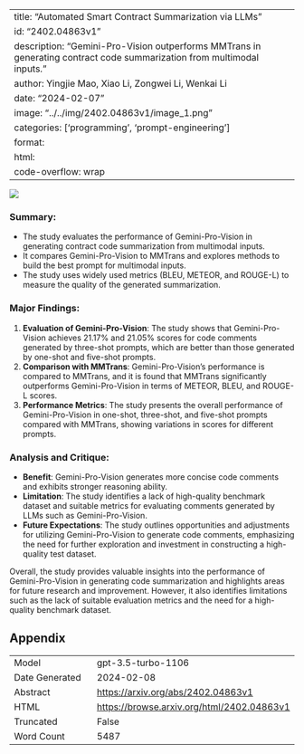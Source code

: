 
---
title: "Automated Smart Contract Summarization via LLMs"
id: "2402.04863v1"
description: "Gemini-Pro-Vision outperforms MMTrans in generating contract code summarization from multimodal inputs."
author: Yingjie Mao, Xiao Li, Zongwei Li, Wenkai Li
date: "2024-02-07"
image: "../../img/2402.04863v1/image_1.png"
categories: ['programming', 'prompt-engineering']
format:
  html:
    code-overflow: wrap
---

![](../../img/2402.04863v1/image_1.png)

### **Summary:**
- The study evaluates the performance of Gemini-Pro-Vision in generating contract code summarization from multimodal inputs.
- It compares Gemini-Pro-Vision to MMTrans and explores methods to build the best prompt for multimodal inputs.
- The study uses widely used metrics (BLEU, METEOR, and ROUGE-L) to measure the quality of the generated summarization.

### Major Findings:
1. **Evaluation of Gemini-Pro-Vision**: The study shows that Gemini-Pro-Vision achieves 21.17% and 21.05% scores for code comments generated by three-shot prompts, which are better than those generated by one-shot and five-shot prompts.
2. **Comparison with MMTrans**: Gemini-Pro-Vision's performance is compared to MMTrans, and it is found that MMTrans significantly outperforms Gemini-Pro-Vision in terms of METEOR, BLEU, and ROUGE-L scores.
3. **Performance Metrics**: The study presents the overall performance of Gemini-Pro-Vision in one-shot, three-shot, and five-shot prompts compared with MMTrans, showing variations in scores for different prompts.

### Analysis and Critique:
- **Benefit**: Gemini-Pro-Vision generates more concise code comments and exhibits stronger reasoning ability.
- **Limitation**: The study identifies a lack of high-quality benchmark dataset and suitable metrics for evaluating comments generated by LLMs such as Gemini-Pro-Vision.
- **Future Expectations**: The study outlines opportunities and adjustments for utilizing Gemini-Pro-Vision to generate code comments, emphasizing the need for further exploration and investment in constructing a high-quality test dataset.

Overall, the study provides valuable insights into the performance of Gemini-Pro-Vision in generating code summarization and highlights areas for future research and improvement. However, it also identifies limitations such as the lack of suitable evaluation metrics and the need for a high-quality benchmark dataset.

## Appendix

|          |          |
|----------|----------|
| Model     | gpt-3.5-turbo-1106       |
| Date Generated     | 2024-02-08       |
| Abstract | [https://arxiv.org/abs/2402.04863v1](https://arxiv.org/abs/2402.04863v1)        |
| HTML     | [https://browse.arxiv.org/html/2402.04863v1](https://browse.arxiv.org/html/2402.04863v1)       |
| Truncated       | False       |
| Word Count       | 5487       |